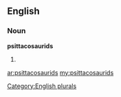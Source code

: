 ==English==

===Noun===
'''psittacosaurids'''

# {{plural of|[[psittacosaurid]]}}

[[Category:English plurals]]

[[ar:psittacosaurids]]
[[my:psittacosaurids]]